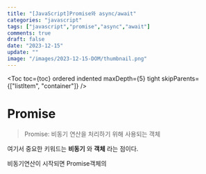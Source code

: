 ```yaml
---
title: "[JavaScript]Promise와 async/await"
categories: "javascript"
tags: ["javascript","promise","async","await"]
comments: true
draft: false
date: "2023-12-15"
update: ""
image: "/images/2023-12-15-DOM/thumbnail.png"
---
```


<Toc toc={toc} ordered indented maxDepth={5} tight skipParents={["listItem", "container"]} />


# Promise

>  Promise: 비동기 연산을 처리하기 위해 사용되는 객체

여기서 중요한 키워드는 **비동기** 와 **객체** 라는 점이다.

> 

비동기연산이 시작되면 Promise객체의